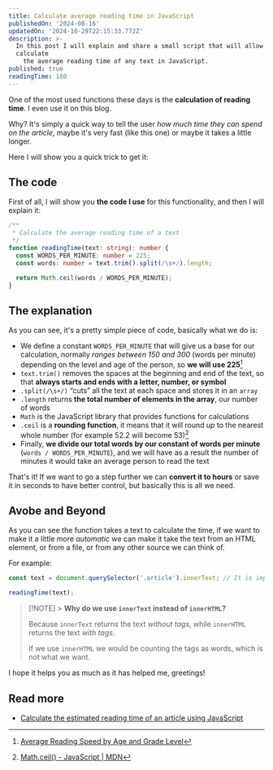 ```yaml
---
title: Calculate average reading time in JavaScript
publishedOn: '2024-08-16'
updatedOn: '2024-10-29T22:15:33.772Z'
description: >-
  In this post I will explain and share a small script that will allow us to
  calculate
    the average reading time of any text in JavaScript.
published: true
readingTime: 180
---
```


One of the most used functions these days is the **calculation of reading time**.
I even use it on this blog.

Why? It's simply a quick way to tell the user _how much time they can spend on the article_,
maybe it's very fast (like this one) or maybe it takes a little longer.

Here I will show you a quick trick to get it:

## The code

First of all, I will show you **the code I use** for this functionality,
and then I will explain it:

```ts
/**
 * Calculate the average reading time of a text
 */
function readingTime(text: string): number {
  const WORDS_PER_MINUTE: number = 225;
  const words: number = text.trim().split(/\s+/).length;

  return Math.ceil(words / WORDS_PER_MINUTE);
}
```

## The explanation

As you can see, it's a pretty simple piece of code, basically what we do is:

- We define a constant `WORDS_PER_MINUTE` that will give us a base for our calculation,
  normally _ranges between 150 and 300_ (words per minute) depending on the level and age of the person, so **we will use 225**[^1]
- `text.trim()` removes the spaces at the beginning and end of the text, so that
  **always starts and ends with a letter, number, or symbol**
- `.split(/\s+/)` “cuts” all the text at each space and stores it in an `array`
- `.length` returns **the total number of elements in the array**, our number of words
- `Math` is the JavaScript library that provides functions for calculations
- `.ceil` is a **rounding function**, it means that it will round _up_
  to the nearest whole number (for example 52.2 will become 53)[^2]
- Finally, **we divide our total words by our constant of
  words per minute** (`words / WORDS_PER_MINUTE`), and we will have as a result
  the number of minutes it would take an average person to read the text

That's it! If we want to go a step further we can **convert it to hours** or save it
in seconds to have better control, but basically this is all we need.

## Avobe and Beyond

As you can see the function takes a text to calculate the time, if we want to make it a little more
_automatic_ we can make it take the text from an HTML element, or from a file, or from any other
source we can think of.

For example:

```ts
const text = document.querySelector('.article').innerText; // It is important to use \`innerText\`;

readingTime(text);
```

> [!NOTE] > **Why do we use `innerText` instead of `innerHTML`?**
>
> Because `innerText` returns the text _without tags_,
> while `innerHTML` returns the text _with tags_.
>
> If we use `innerHTML` we would be counting the tags as words,
> which is not what we want.

I hope it helps you as much as it has helped me, greetings!

## Read more

- [Calculate the estimated reading time of an article using JavaScript](https://dev.to/michaelburrows/calculate-the-estimated-reading-time-of-an-article-using-javascript-2k9l)

[^1]: [Average Reading Speed by Age and Grade Level](https://scholarwithin.com/average-reading-speed#average-reading-speed-by-age-and-grade)

[^2]: [Math.ceil() - JavaScript | MDN](https://developer.mozilla.org/en-US/docs/Web/JavaScript/Reference/Global_Objects/Math/ceil)
